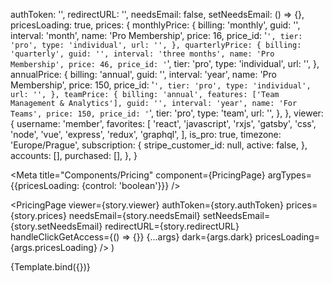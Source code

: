 
  authToken: '',
  redirectURL: '',
  needsEmail: false,
  setNeedsEmail: () => {},
  pricesLoading: true,
  prices: {
    monthlyPrice: {
      billing: 'monthly',
      guid: '',
      interval: 'month',
      name: 'Pro Membership',
      price: 16,
      price_id: '`',
      tier: 'pro',
      type: 'individual',
      url: '',
    },
    quarterlyPrice: {
      billing: 'quarterly',
      guid: '',
      interval: 'three months',
      name: 'Pro Membership',
      price: 46,
      price_id: '`',
      tier: 'pro',
      type: 'individual',
      url: '',
    },
    annualPrice: {
      billing: 'annual',
      guid: '',
      interval: 'year',
      name: 'Pro Membership',
      price: 150,
      price_id: '`',
      tier: 'pro',
      type: 'individual',
      url: '',
    },
    teamPrice: {
      billing: 'annual',
      features: ['Team Management & Analytics'],
      guid: '',
      interval: 'year',
      name: 'For Teams',
      price: 150,
      price_id: '`',
      tier: 'pro',
      type: 'team',
      url: '',
    },
  },
  viewer: {
    username: 'member',
    favorites: [
      'react',
      'javascript',
      'rxjs',
      'gatsby',
      'css',
      'node',
      'vue',
      'express',
      'redux',
      'graphql',
    ],
    is_pro: true,
    timezone: 'Europe/Prague',
    subscription: {
      stripe_customer_id: null,
      active: false,
    },
    accounts: [],
    purchased: [],
  },
}

<Meta
  title="Components/Pricing"
  component={PricingPage}
  argTypes={{pricesLoading: {control: 'boolean'}}}
/>

  <PricingPage
    viewer={story.viewer}
    authToken={story.authToken}
    prices={story.prices}
    needsEmail={story.needsEmail}
    setNeedsEmail={story.setNeedsEmail}
    redirectURL={story.redirectURL}
    handleClickGetAccess={() => {}}
    {...args}
    dark={args.dark}
    pricesLoading={args.pricesLoading}
  />
)

<Canvas>
  <Story
    name="Default"
    args={{pricesLoading: false, dark: true, quantityAvailable: false}}
  >
    {Template.bind({})}
  </Story>
</Canvas>
